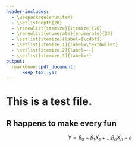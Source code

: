 ```yaml
---
header-includes:
  - \usepackage{enumitem}
  - \setlistdepth{20}
  - \renewlist{itemize}{itemize}{20}
  - \renewlist{enumerate}{enumerate}{20}
  - \setlist[itemize]{label=$\cdot$}
  - \setlist[itemize,1]{label=\textbullet}
  - \setlist[itemize,2]{label=--}
  - \setlist[itemize,3]{label=*}
output:
  rmarkdown::pdf_document:
      keep_tex: yes
---
```


# This is a test file.

## R happens to make every fun

$$
    Y = \beta_0 + \beta_1X_1 + ... \beta_nX_n + e
$$
